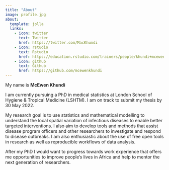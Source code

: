 ```yaml
---
title: "About"
image: profile.jpg
about:
  template: jolla
  links:
    - icon: twitter
      text: Twitter
      href: https://twitter.com/MacKhundi
    - icon: rstudio
      text: Rstudio
      href: https://education.rstudio.com/trainers/people/khundi+mcewen/
    - icon: github
      text: Github
      href: https://github.com/mcewenkhundi
---
```


My name is **McEwen Khundi**

I am currently pursuing a PhD in medical statistics at London School of Hygiene & Tropical Medicine (LSHTM). I am on track to submit my thesis by 30 May 2022.

My research goal is to use statistics and mathematical modelling to understand the local spatial variation of infectious diseases to enable better targeted interventions. I also aim to develop tools and methods that assist disease program officers and other researchers to investigate and respond to disease outbreaks. I am also enthusiastic about the use of free open tools in research as well as reproducible workflows of data analysis.

After my PhD I would want to progress towards work experience that offers me opportunities to improve people's lives in Africa and help to mentor the next generation of researchers.
